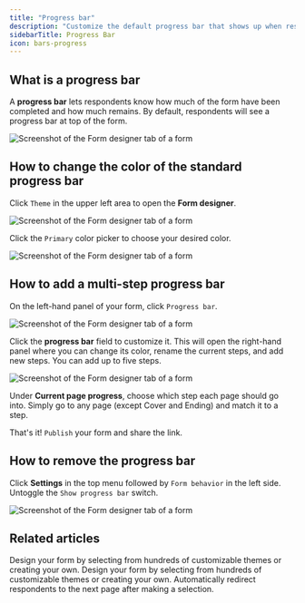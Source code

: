 ```yaml
---
title: "Progress bar"
description: "Customize the default progress bar that shows up when respondents answer your Fillout form."
sidebarTitle: Progress Bar
icon: bars-progress
---
```


## What is a progress bar

A **progress bar** lets respondents know how much of the form have been completed and how much remains. By default, respondents will see a progress bar at top of the form.

<Frame>
  <img src="/images/Screenshot2025-02-25at4.57.47PM.png" alt="Screenshot of the Form designer tab of a form" />
</Frame>

## How to change the color of the standard progress bar

Click `Theme` in the upper left area to open the **Form designer**.

<Frame>
  <img src="/images/Screenshot2025-02-25at4.49.16PM.png" alt="Screenshot of the Form designer tab of a form" />
</Frame>

Click the `Primary` color picker to choose your desired color.

<Frame>
  <img src="/images/Screenshot2025-02-25at5.00.34PM.png" alt="Screenshot of the Form designer tab of a form" />
</Frame>

## How to add a multi-step progress bar

On the left-hand panel of your form, click `Progress bar`.

<Frame>
  <img src="/images/Screenshot2025-02-25at4.53.04PM.png" alt="Screenshot of the Form designer tab of a form" />
</Frame>

Click the **progress bar** field to customize it. This will open the right-hand panel where you can change its color, rename the current steps, and add new steps. You can add up to five steps.

<Frame>
  <img src="/images/Screenshot2025-02-25at4.53.51PM.png" alt="Screenshot of the Form designer tab of a form" />
</Frame>

Under **Current page progress**, choose which step each page should go into. Simply go to any page (except Cover and Ending) and match it to a step.

That's it\! `Publish` your form and share the link.

## How to remove the progress bar

Click **Settings** in the top menu followed by `Form behavior` in the left side. Untoggle the `Show progress bar` switch.

<Frame>
  <img src="/images/Screenshot2025-02-25at4.50.39PM.png" alt="Screenshot of the Form designer tab of a form" />
</Frame>

## **Related articles**

<CardGroup cols={3}>
  <Card title="Themes" href="/help/themes" icon="palette" iconType="regular" color="#FFC738">
    Design your form by selecting from hundreds of customizable themes or creating your own.
  </Card>
  <Card title="Form page layout" href="/help/layout" icon="rectangles-mixed" iconType="regular" color="#FFC738">
    Design your form by selecting from hundreds of customizable themes or creating your own.
  </Card>
  <Card title="Enable auto jump on your form" href="/help/auto-jump" icon="rabbit" iconType="regular" color="#FFC738">
    Automatically redirect respondents to the next page after making a selection.
  </Card>
</CardGroup>
